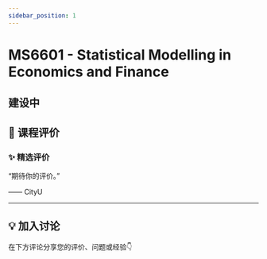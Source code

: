 ```yaml
---
sidebar_position: 1
---
```



# MS6601 - Statistical Modelling in Economics and Finance

## 建设中

## **💬 课程评价**

### ✨ **精选评价**
<div className={commentStyles.commentBox}>
    <p className={commentStyles.commentText}>
        “期待你的评价。”
    </p>
    <p className={commentStyles.commentAuthor}>—— CityU</p>
</div>

---

## **💡 加入讨论**

在下方评论分享您的评价、问题或经验👇
<Utterances />

